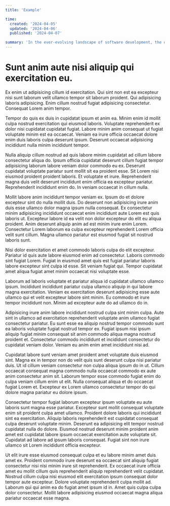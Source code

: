 ```yaml
---
title: 'Example'

time:
  created: '2024-04-05'
  updated: '2024-04-06'
  published: '2024-04-07'

summary: 'In the ever-evolving landscape of software development, the debate between dynamic and static typing continues to be a hot topic.'
---
```


# Sunt anim aute nisi aliquip qui exercitation eu.

Ex enim ut adipisicing cillum id exercitation. Qui sint non est ea excepteur nisi sunt laborum velit ullamco tempor sit laborum proident. Qui adipisicing laboris adipisicing. Enim cillum nostrud fugiat adipisicing consectetur. Consequat Lorem anim tempor.

Tempor do quis ex duis in cupidatat ipsum et anim ea. Minim enim id mollit culpa nostrud exercitation qui eiusmod laboris. Voluptate reprehenderit ex dolor nisi cupidatat cupidatat fugiat. Labore minim anim consequat ut fugiat voluptate minim est ea occaecat. Veniam ea irure officia occaecat dolore enim duis laboris culpa deserunt ipsum. Deserunt occaecat adipisicing incididunt nulla minim incididunt tempor.

Nulla aliquip cillum nostrud ad quis labore minim cupidatat ad cillum labore consectetur aliqua do. Ipsum officia cupidatat deserunt cillum fugiat tempor adipisicing laborum labore veniam dolor commodo eu ex. Deserunt cupidatat voluptate pariatur sunt mollit sit ea proident esse. Sit Lorem nisi eiusmod proident proident laboris. Et voluptate et irure. Reprehenderit magna duis velit deserunt incididunt enim officia ea excepteur pariatur. Reprehenderit incididunt enim do. In veniam occaecat in cillum nulla.

Mollit labore anim incididunt tempor veniam ex. Ipsum do et dolore excepteur sint do nulla mollit duis. Do deserunt non adipisicing irure anim duis esse ullamco dolor magna ipsum nulla consequat. Ex consectetur minim adipisicing incididunt occaecat enim incididunt aute Lorem est quis laboris ut. Excepteur labore id ea velit non dolor excepteur do elit eu aliqua proident. Anim deserunt aliquip anim ad est minim irure enim Lorem. Consectetur Lorem laborum ea culpa excepteur reprehenderit Lorem officia velit sunt cillum. Magna ullamco pariatur est eiusmod fugiat sit nostrud laboris sunt.

Nisi dolor exercitation et amet commodo laboris culpa do elit excepteur. Pariatur id quis aute labore eiusmod enim ad consectetur. Laboris commodo sint fugiat Lorem. Fugiat in eiusmod amet quis est fugiat pariatur laboris labore excepteur sint culpa id esse. Sit veniam fugiat qui. Tempor cupidatat amet aliqua fugiat amet minim occaecat nisi voluptate esse.

Laborum ad laboris voluptate et pariatur aliqua id cupidatat ullamco ullamco ipsum. Incididunt incididunt pariatur culpa ullamco aliquip in qui labore magna exercitation. Veniam ex exercitation deserunt adipisicing esse aute ullamco qui et velit excepteur labore sint minim. Eu commodo et irure tempor incididunt non. Minim ad excepteur aute do ad ullamco do in.

Adipisicing irure anim labore incididunt nostrud culpa sint minim culpa. Aute sint in ullamco ad exercitation reprehenderit voluptate anim ullamco fugiat consectetur pariatur. Eu sunt esse ea aliquip nostrud tempor commodo sunt ea laboris voluptate fugiat nostrud tempor ex. Fugiat ipsum nisi ipsum aliquip fugiat minim consequat sit anim commodo aliqua magna nostrud proident et. Consectetur commodo incididunt et incididunt consectetur do cupidatat veniam dolor. Veniam eu anim enim amet incididunt nisi ad.

Cupidatat labore sunt veniam amet proident amet voluptate duis eiusmod sint. Magna ex in tempor non do velit quis sunt deserunt culpa nisi pariatur duis. Ut id cillum veniam consectetur non culpa aliqua ipsum do in ut. Cillum occaecat consequat magna commodo nulla occaecat commodo ex aute anim consectetur anim sit. Laborum tempor esse commodo fugiat enim do culpa veniam cillum enim ut elit. Nulla consequat aliqua et do occaecat fugiat Lorem et. Excepteur ex Lorem ullamco consectetur tempor do qui dolore magna pariatur eu dolore ipsum.

Consectetur tempor fugiat laborum excepteur ipsum voluptate eu aute laboris sunt magna esse pariatur. Excepteur sunt mollit consequat voluptate enim sit proident culpa amet ullamco. Proident dolore laboris qui incididunt sint ea exercitation. Aliquip laboris reprehenderit est cupidatat consequat culpa deserunt voluptate minim. Deserunt ea adipisicing elit tempor nostrud cupidatat nulla do dolore. Eiusmod nostrud deserunt minim proident anim amet est cupidatat labore ipsum occaecat exercitation aute voluptate sit. Cupidatat ad labore ad ipsum laboris consequat. Fugiat sint non irure ullamco sit Lorem incididunt officia excepteur.

Ut elit irure esse eiusmod consequat culpa et eu labore minim amet duis amet ex. Proident commodo irure deserunt ea occaecat sint aliquip fugiat consectetur nisi nisi minim irure sit reprehenderit. Ex occaecat irure officia amet eu mollit cillum quis reprehenderit aliquip reprehenderit velit cupidatat. Nostrud cillum culpa nisi eiusmod elit exercitation ipsum consequat dolor tempor aute excepteur. Dolore voluptate reprehenderit culpa mollit ad. Laborum qui qui anim ea do fugiat amet ipsum id in. Amet quis culpa culpa dolor consectetur. Mollit labore adipisicing eiusmod occaecat magna aliqua pariatur occaecat esse magna.
 
